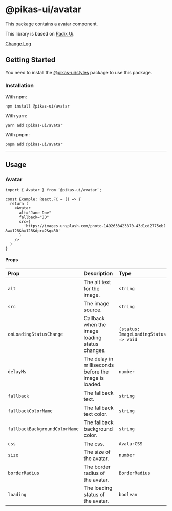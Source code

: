 

<NextSeo title="Avatar" />

# @pikas-ui/avatar

This package contains a avatar component.

This library is based on [Radix Ui](https://www.radix-ui.com/).

<a href="https://github.com/Achaak/pikas/blob/main/packages/ui/avatar/CHANGELOG.md">
  Change Log
</a>

## Getting Started

You need to install the <a href={stylesLink}>@pikas-ui/styles</a> package to use this package.

### Installation

With npm:

```
npm install @pikas-ui/avatar
```

With yarn:

```
yarn add @pikas-ui/avatar
```

With pnpm:

```
pnpm add @pikas-ui/avatar
```

---

## Usage

### Avatar

<AvatarExample />

```tsx
import { Avatar } from `@pikas-ui/avatar`;

const Example: React.FC = () => {
  return (
    <Avatar
      alt="Jane Doe"
      fallback="JD"
      src={
        'https://images.unsplash.com/photo-1492633423870-43d1cd2775eb?&w=128&h=128&dpr=2&q=80'
      }
    />
  )
}
```

#### Props

| Prop                          | Description                                           | Type                                   | Default                |
| :---------------------------- | :---------------------------------------------------- | :------------------------------------- | :--------------------- |
| `alt`                         | The alt text for the image.                           | `string`                               | -                      |
| `src`                         | The image source.                                     | `string`                               | -                      |
| `onLoadingStatusChange`       | Callback when the image loading status changes.       | `(status: ImageLoadingStatus) => void` | -                      |
| `delayMs`                     | The delay in milliseconds before the image is loaded. | `number`                               | -                      |
| `fallback`                    | The fallback text.                                    | `string`                               | -                      |
| `fallbackColorName`           | The fallback text color.                              | `string`                               | `"PRIMARY"`            |
| `fallbackBackgroundColorName` | The fallback background color.                        | `string`                               | `"PRIMARY_LIGHTEST_2"` |
| `css`                         | The css.                                              | `AvatarCSS`                            | -                      |
| `size`                        | The size of the avatar.                               | `number`                               | `80`                   |
| `borderRadius`                | The border radius of the avatar.                      | `BorderRadius`                         | `"round"`              |
| `loading`                     | The loading status of the avatar.                     | `boolean`                              | `false`                |
